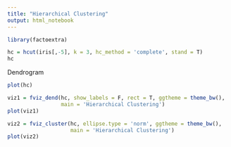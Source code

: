 ---
title: "Hierarchical Clustering"
output: html_notebook
---
 

```{r}
library(factoextra)
```


```{r}
hc = hcut(iris[,-5], k = 3, hc_method = 'complete', stand = T)
hc
```
Dendrogram
```{r}
plot(hc)
```

```{r}
viz1 = fviz_dend(hc, show_labels = F, rect = T, ggtheme = theme_bw(),
                 main = 'Hierarchical Clustering')
plot(viz1)
```

```{r}
viz2 = fviz_cluster(hc, ellipse.type = 'norm', ggtheme = theme_bw(),
                    main = 'Hierarchical Clustering')
plot(viz2)
```



